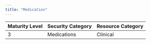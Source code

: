 ```yaml
---
title: "Medication"
---
```


| Maturity Level | Security Category | Resource Category |
|----------------|------------------|-------------------|
| 3 | Medications | <div className="flex items-center gap-2"><Stethoscope className="h-5 w-5 text-red-500" /> Clinical </div> | 